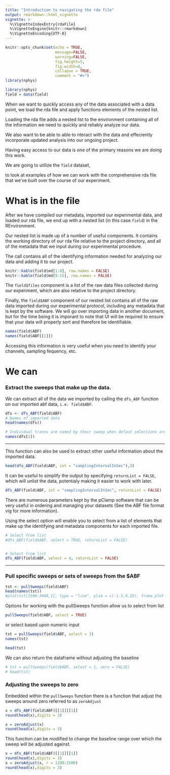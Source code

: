 ```yaml
---
title: "Introduction to navigating the rda file"
output: rmarkdown::html_vignette
vignette: >
  %\VignetteIndexEntry{rdaFile}
  %\VignetteEngine{knitr::rmarkdown}
  %\VignetteEncoding{UTF-8}
---
```


```r
knitr::opts_chunk$set(echo = TRUE, 
                      message=FALSE, 
                      warning=FALSE, 
                      fig.height=5, 
                      fig.width=8,
                      collapse = TRUE,
                      comment = "#>")
library(nphys)
```

```r
library(nphys)
field = data(field)

```



When we want to quickly access any of the data associated with a data point, we load the rda file and apply functions elements of the nested list.

Loading the rda file adds a nested list to the environment containing all of the information we need to quickly and reliably analyze our data.

We also want to be able to able to nteract with the data and effeciently incorporate updated analysis into our ongoing project.

Having easy access to our data is one of the primary reasons we are doing this work.

We are going to utilize the `field` dataset,


to look at examples of how we can work with the comprehensive rda file that we've built over the course of our experiment. 

# What is in the file

After we have compiled our metadata, imported our experimental data, and loaded our rda file, we end up with a nested list (in this case `field`) in the REnvironment. 


Our nested list is made up of a number of useful components. It contains the working directory of our rda file relative to the project directory, and all of the metadata that we input during our experimental procedure. 

The call contains all of the identifying information needed for analyzing our data and adding it to our project. 

```r
knitr::kable(field$md[1:8], row.names = FALSE)
knitr::kable(field$md[9:15], row.names = FALSE)
```


The `field$files` component is a list of the raw data files collected during our experiment, which are also relative to the project directory.

Finally, the `field$ABF` component of our nested list contains all of the raw data imported during our experimental protocol, including any metadata that is kept by the software. We will go over importing data in another document, but for the time being it is imporant to note that UI will be required to ensure that your data will properly sort and therefore be identifiable. 

```r
names(field$ABF)
names(field$ABF[[1]])
```

Accessing this information is very useful when you need to identify your channels, sampling fequency, etc. 

# We can

### Extract the sweeps that make up the data.

We can extract all of the data we imported by calling the `dfs_ABF` function on our imported abf data, `i.e. field$ABF`.

```r
dfs <- dfs_ABF(field$ABF)
# Names of imported data
head(names(dfs))

# Individual traces are named by their sweep when defaut selections are run
names(dfs[1])
```

---

This function can also be used to extract other useful information about the imported data.

```r
head(dfs_ABF(field$ABF, int = "samplingIntervalInSec"),3)
```

It can be useful to simplify the output by specifying `returnList = FALSE`, which will unlist the data, potentialy making it easier to work with later.
```r
dfs_ABF(field$ABF, int = "samplingIntervalInSec", returnList = FALSE)
```

There are numerous parameters kept by the pClamp software that can be very useful in ordering and managing your datasets (See the ABF file format vig for more information). 

Using the select option will enable you to select from a list of elements that make up the identifying and metadata components for each imported file.

```r
# Select from list
#dfs_ABF(field$ABF, select = TRUE, returnList = FALSE)


# Select from list
dfs_ABF(field$ABF, select = 4, returnList = FALSE)
```

---

### Pull specific sweeps or sets of sweeps from the $ABF

```r
tst <- pullSweeps(field$ABF)
head(names(tst))
#plot(tst[1500:3000,1], type = "line", ylim = c(-1.5,0.25), frame.plot = FALSE)
```

Options for working with the pullSweeps function allow us to select from list

```r
pullSweeps(field$ABF, select = TRUE)
```

or select based upon numeric input

```r
tst = pullSweeps(field$ABF, select = 1)
names(tst)

head(tst)
```

We can also return the dataframe without adjusting the baseline
```r

# tst = pullSweeps(field$ABF, select = 1, zero = FALSE)
# head(tst)
```

### Adjusting the sweeps to zero

Embedded within the `pullSweeps` function there is a function that adjust the sweeps around zero referred to as `zeroAdjust`

```r

x = dfs_ABF(field$ABF)[[1]][[1]]
round(head(x),digits = 3)

x = zeroAdjust(x)
round(head(x),digits = 3)


```

This function can be modified to change the baseline range over which the sweep will be adjusted against.

```r
x = dfs_ABF(field$ABF)[[1]][[1]]
round(head(x),digits = 3)
x = zeroAdjust(x, r = 1200:1500)
round(head(x),digits = 3)

```


